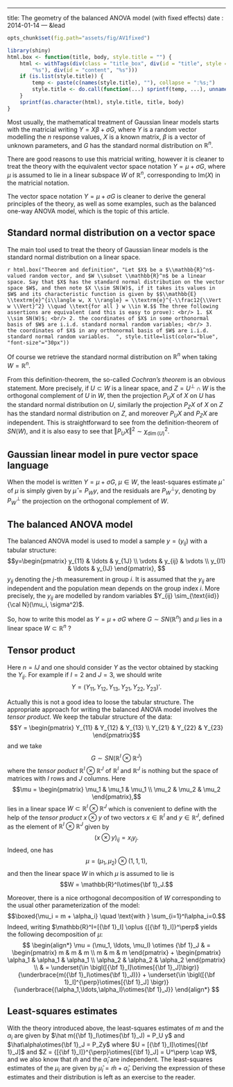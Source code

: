---
title: The geometry of the balanced ANOVA model (with fixed effects)
date : 2014-01-14
--- &lead

```r
opts_chunk$set(fig.path="assets/fig/AV1fixed")
```

```r
library(shiny)
html.box <- function(title, body, style.title = "") {
    html <- withTags(div(class = "title_box", div(id = "title", style = "%s", 
        "%s"), div(id = "content", "%s")))
    if (is.list(style.title)) {
        temp <- paste(c(names(style.title), ""), collapse = ":%s;")
        style.title <- do.call(function(...) sprintf(temp, ...), unname(style.title))
    }
    sprintf(as.character(html), style.title, title, body)
}
```


Most usually, the mathematical treatment of Gaussian linear models starts with 
the matricial writing $Y=X\beta+\sigma G$, where $Y$ is a random vector modelling the 
$n$ response values, $X$ is a known matrix, $\beta$ is 
a vector of unknown parameters, and $G$ has the standard normal distribution on 
$\mathbb{R}^n$. 

There are good reasons to use this matricial writing, however it is cleaner to treat 
the theory with the equivalent vector space notation $Y = \mu + \sigma G$, where 
$\mu$ is assumed to lie in a linear subspace $W$ of $\mathbb{R}^n$, 
corresponding to $\text{Im}(X)$ in the matricial notation. 

The vector space notation $Y = \mu + \sigma G$ is cleaner to derive the general 
principles of the theory, as well as some examples, such as the balanced one-way ANOVA model, 
which is the topic of this article. 


## Standard normal distribution on a vector space 

The main tool used to treat the theory of Gaussian linear models is the 
standard normal distribution on a linear space.

`r html.box("Theorem and definition", "Let $X$ be a $\\mathbb{R}^n$-valued random vector, and $W \\subset \\mathbb{R}^n$ be a linear space. Say that $X$ has the standard normal distribution on the vector space $W$, and then note $X \\sim SN(W)$, if it takes its values in $W$ and its characteristic function is given by $$\\mathbb{E} \\textrm{e}^{i\\langle w, X \\rangle} = \\textrm{e}^{-\\frac12{\\Vert w \\Vert}^2} \\quad \\text{for all } w \\in W.$$ The three following assertions are equivalent (and this is easy to prove): <br/> 1. $X \\sim SN(W)$; <br/> 2. the coordinates of $X$ in some orthonormal basis of $W$ are i.i.d. standard normal random variables; <br/> 3.  the coordinates of $X$ in any orthonormal basis of $W$ are i.i.d. standard normal random variables.  ", style.title=list(color="blue", "font-size"="30px"))`


Of course we retrieve the standard normal distribution on $\mathbb{R}^n$ when taking $W=\mathbb{R}^n$. 

From this definition-theorem, the so-called *Cochran's theorem* is an obvious statement. 
More precisely, if $U \subset W$ is a linear space, and $Z=U^\perp \cap W$ is the orthogonal complement of $U$ in $W$, then the projection $P_UX$ of $X$ on $U$ has the standard normal distribution on $U$, similarly the projection $P_ZX$ of $X$ on $Z$ has the standard normal distribution on $Z$, and moreover $P_UX$ and $P_ZX$ are independent. 
This is straightforward to see from the definition-theorem of $SN(W)$, and it is also easy to see that ${\Vert P_UX\Vert}^2 \sim \chi^2_{\dim(U)}$.


## Gaussian linear model in pure vector space language

When the model is written $Y = \mu + \sigma G$, $\mu \in W$, the least-squares 
estimate $\hat\mu$ of $\mu$ is simply given by $\hat\mu=P_Wy$, and the residuals are 
$P_W^\perp y$, denoting by $P^\perp_W$ the projection on the orthogonal complement of 
$W$. 


## The balanced ANOVA model 

The balanced ANOVA model is used to model a sample $y=(y_{ij})$ with a tabular structure:
$$y=\begin{pmatrix}
y_{11} & \ldots & y_{1J} \\
\vdots & y_{ij} & \vdots \\
y_{I1} & \ldots & y_{IJ}
\end{pmatrix},
$$
$y_{ij}$ denoting the $j$-th measurement in group $i$. 
It is assumed that the $y_{ij}$ are independent and the population mean depends on the group index $i$. More precisely, the $y_{ij}$ are modelled by random variables $Y_{ij} \sim_{\text{iid}} {\cal N}(\mu_i, \sigma^2)$. 

So, how to write this model as $Y=\mu + \sigma G$ where $G \sim SN(\mathbb{R}^n)$ and $\mu$ lies in a linear space $W \subset \mathbb{R}^n$ ? 


## Tensor product 

Here $n=IJ$ and one should consider $Y$ as the vector obtained by stacking the $Y_{ij}$. 
For example if $I=2$ and $J=3$, we should write 
$$Y={(Y_{11}, Y_{12}, Y_{13}, Y_{21}, Y_{22}, Y_{23})}'.$$

Actually this is not a good idea to loose the tabular structure. 
The appropriate approach for writing the balanced ANOVA model involves the *tensor product*. 
We keep the tabular structure of the data:
$$Y = \begin{pmatrix} 
Y_{11} & Y_{12} & Y_{13} \\
Y_{21} & Y_{22} & Y_{23}
\end{pmatrix}$$
and we take $$G \sim SN(\mathbb{R}^I\otimes\mathbb{R}^J)$$ 
where the *tensor poduct* $\mathbb{R}^I\otimes\mathbb{R}^J$ of $\mathbb{R}^I$ and $\mathbb{R}^J$ is nothing but the space of matrices with $I$ rows and $J$ columns.
Here 
$$\mu = \begin{pmatrix} 
\mu_1 & \mu_1 & \mu_1 \\
\mu_2 & \mu_2 & \mu_2 
\end{pmatrix},$$
lies in a linear space $W \subset \mathbb{R}^I\otimes\mathbb{R}^J$ which is convenient to define with the help of the *tensor product* $x \otimes y$ of two vectors $x \in \mathbb{R}^I$ and $y \in \mathbb{R}^J$, defined as the element of $\mathbb{R}^I\otimes\mathbb{R}^J$ given by 
$${(x \otimes y)}_{ij}=x_iy_j.$$
Indeed, one has 
$$\mu = (\mu_1, \mu_2) \otimes (1,1,1),$$
and then the linear space $W$ in which $\mu$ is assumed to lie is 
$$W = \mathbb{R}^I\otimes{\bf 1}_J.$$

Moreover, there is a nice orthogonal decomposition of $W$ corresponding to the usual other parameterization of the model:
$$\boxed{\mu_i = m + \alpha_i} \quad \text{with } \sum_{i=1}^I\alpha_i=0.$$
Indeed, writing $\mathbb{R}^I=[{\bf 1}_I] \oplus {[{\bf 1}_I]}^\perp$ yields the following decomposition of $\mu$:
$$
\begin{align*}
\mu = (\mu_1, \ldots, \mu_I) \otimes {\bf 1}_J & = 
\begin{pmatrix} 
m & m & m \\
m & m & m 
\end{pmatrix} + 
\begin{pmatrix} 
\alpha_1 & \alpha_1 & \alpha_1 \\
\alpha_2 & \alpha_2 & \alpha_2 
\end{pmatrix} \\ 
& = \underset{\in \bigl([{\bf 1}_I]\otimes[{\bf 1}_J]\bigr)}{\underbrace{m({\bf 1}_I\otimes{\bf 1}_J)}} + \underset{\in \bigl([{\bf 1}_I]^{\perp}\otimes[{\bf 1}_J] \bigr)}{\underbrace{(\alpha_1,\ldots,\alpha_I)\otimes{\bf 1}_J}} 
\end{align*}
$$


## Least-squares estimates

With the theory introduced above,  the least-squares estimates of 
 $m$ and the $\alpha_i$ are  given by 
$\hat m({\bf 1}_I\otimes{\bf 1}_J) = P_U y$ and 
  $\hat\alpha\otimes{\bf 1}_J = P_Zy$  where $U = [{\bf 1}_I]\otimes[{\bf 1}_J]$ 
and $Z = {[{\bf 1}_I]}^{\perp}\otimes[{\bf 1}_J] = U^\perp \cap W$, and 
we also know that $\hat m$ and the $\hat\alpha_i$ are independent. 
The least-squares estimates of the $\mu_i$ are given by $\hat\mu_i=\hat m +\hat\alpha_i$. 
Deriving the expression of these estimates and their distribution is left 
as an exercise to the reader. 


